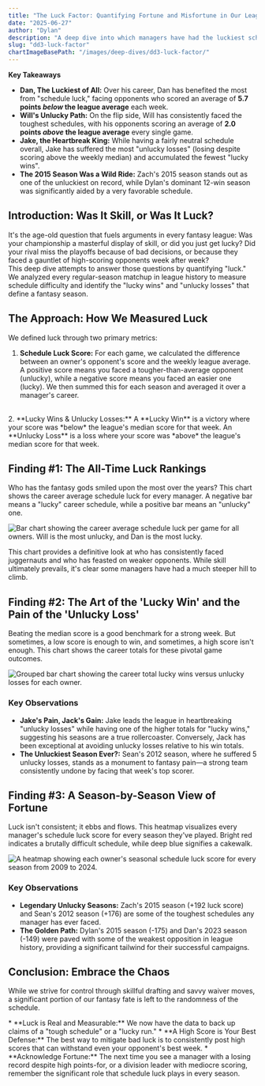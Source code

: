 ```yaml
---
title: "The Luck Factor: Quantifying Fortune and Misfortune in Our League"
date: "2025-06-27"
author: "Dylan"
description: "A deep dive into which managers have had the luckiest schedules, the most 'lucky wins', and the most 'unlucky losses' throughout the league's history."
slug: "dd3-luck-factor"
chartImageBasePath: "/images/deep-dives/dd3-luck-factor/"
---
```

**Key Takeaways**
<Callout type="info">
  *   **Dan, The Luckiest of All:** Over his career, Dan has benefited the most from "schedule luck," facing opponents who scored an average of **5.7 points *below* the league average** each week.
  *   **Will's Unlucky Path:** On the flip side, Will has consistently faced the toughest schedules, with his opponents scoring an average of **2.0 points *above* the league average** every single game.
  *   **Jake, the Heartbreak King:** While having a fairly neutral schedule overall, Jake has suffered the most "unlucky losses" (losing despite scoring above the weekly median) and accumulated the fewest "lucky wins".
  *   **The 2015 Season Was a Wild Ride:** Zach's 2015 season stands out as one of the unluckiest on record, while Dylan's dominant 12-win season was significantly aided by a very favorable schedule.
</Callout>

## Introduction: Was It Skill, or Was It Luck?

It's the age-old question that fuels arguments in every fantasy league: Was your championship a masterful display of skill, or did you just get lucky? Did your rival miss the playoffs because of bad decisions, or because they faced a gauntlet of high-scoring opponents week after week?
<br />
This deep dive attempts to answer those questions by quantifying "luck." We analyzed every regular-season matchup in league history to measure schedule difficulty and identify the "lucky wins" and "unlucky losses" that define a fantasy season.

## The Approach: How We Measured Luck

We defined luck through two primary metrics:
<br />
1.  **Schedule Luck Score:** For each game, we calculated the difference between an owner's opponent's score and the weekly league average. A positive score means you faced a tougher-than-average opponent (unlucky), while a negative score means you faced an easier one (lucky). We then summed this for each season and averaged it over a manager's career.
<br />
2.  **Lucky Wins & Unlucky Losses:** A **Lucky Win** is a victory where your score was *below* the league's median score for that week. An **Unlucky Loss** is a loss where your score was *above* the league's median score for that week. 
<SectionBreak />

## Finding #1: The All-Time Luck Rankings

Who has the fantasy gods smiled upon the most over the years? This chart shows the career average schedule luck for every manager. A negative bar means a "lucky" career schedule, while a positive bar means an "unlucky" one.

<Image
  src="/images/deep-dives/dd3-luck-factor/chart_dd3_career_schedule_luck.png"
  alt="Bar chart showing the career average schedule luck per game for all owners. Will is the most unlucky, and Dan is the most lucky."
  width={900}
  height={700}
  layout="responsive"
  priority
  caption="Chart 1: Career Average Schedule Luck. The further left (blue), the luckier the schedule; the further right (red), the unluckier."
/>

This chart provides a definitive look at who has consistently faced juggernauts and who has feasted on weaker opponents. While skill ultimately prevails, it's clear some managers have had a much steeper hill to climb.

<SectionBreak />

## Finding #2: The Art of the 'Lucky Win' and the Pain of the 'Unlucky Loss'

Beating the median score is a good benchmark for a strong week. But sometimes, a low score is enough to win, and sometimes, a high score isn't enough. This chart shows the career totals for these pivotal game outcomes.

<Image
  src="/images/deep-dives/dd3-luck-factor/chart_dd3_career_lucky_unlucky_games.png"
  alt="Grouped bar chart showing the career total lucky wins versus unlucky losses for each owner."
  width={900}
  height={600}
  layout="responsive"
  caption="Chart 2: A career tally of winning with a subpar score ('lucky wins') versus losing with a strong score ('unlucky losses')."
/>

### Key Observations
*   **Jake's Pain, Jack's Gain:** Jake leads the league in heartbreaking "unlucky losses" while having one of the higher totals for "lucky wins," suggesting his seasons are a true rollercoaster. Conversely, Jack has been exceptional at avoiding unlucky losses relative to his win totals.
*   **The Unluckiest Season Ever?:** Sean's 2012 season, where he suffered 5 unlucky losses, stands as a monument to fantasy pain—a strong team consistently undone by facing that week's top scorer.

<SectionBreak />

## Finding #3: A Season-by-Season View of Fortune

Luck isn't consistent; it ebbs and flows. This heatmap visualizes every manager's schedule luck score for every season they've played. Bright red indicates a brutally difficult schedule, while deep blue signifies a cakewalk.

<Image
  src="/images/deep-dives/dd3-luck-factor/chart_dd3_season_by_season_luck_heatmap.png"
  alt="A heatmap showing each owner's seasonal schedule luck score for every season from 2009 to 2024."
  width={1200}
  height={800}
  layout="responsive"
  caption="Chart 3: A historical map of fortune. Red cells are 'unlucky' seasons, and blue cells are 'lucky' ones."
/>

### Key Observations
*   **Legendary Unlucky Seasons:** Zach's 2015 season (+192 luck score) and Sean's 2012 season (+176) are some of the toughest schedules any manager has ever faced.
*   **The Golden Path:** Dylan's 2015 season (-175) and Dan's 2023 season (-149) were paved with some of the weakest opposition in league history, providing a significant tailwind for their successful campaigns.

<SectionBreak />

## Conclusion: Embrace the Chaos

While we strive for control through skillful drafting and savvy waiver moves, a significant portion of our fantasy fate is left to the randomness of the schedule.

<Callout type="conclusion">
  *   **Luck is Real and Measurable:** We now have the data to back up claims of a "tough schedule" or a "lucky run."
  *   **A High Score is Your Best Defense:** The best way to mitigate bad luck is to consistently post high scores that can withstand even your opponent's best week.
  *   **Acknowledge Fortune:** The next time you see a manager with a losing record despite high points-for, or a division leader with mediocre scoring, remember the significant role that schedule luck plays in every season.
</Callout>